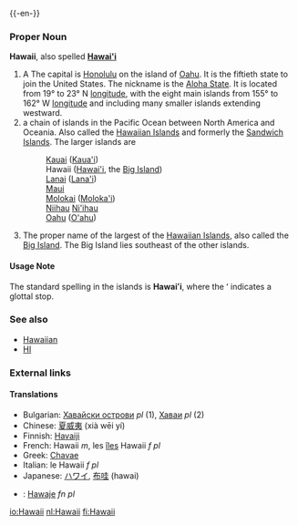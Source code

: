{{wikipedia}}
{{-en-}}

===Proper Noun===
'''Hawaii''', also spelled '''[[Hawai'i]]'''
#A {{USstate}}  The capital is [[Honolulu]] on the island of [[Oahu]].  It is the fiftieth state to join the United States.  The nickname is the [[Aloha State]].  It is located from 19° to 23° N [[longitude]], with the eight main islands from 155° to 162° W [[longitude]] and including many smaller islands extending westward.
# a chain of islands in the Pacific Ocean between North America and Oceania.  Also called the [[Hawaiian Islands]] and formerly the [[Sandwich Islands]].  The larger islands are
#:[[Kauai]] ([[Kaua'i]])
#:Hawaii ([[Hawai'i]], the [[Big Island]])
#:[[Lanai]] ([[Lana'i]])
#:[[Maui]]
#:[[Molokai]] ([[Moloka'i]])
#:[[Niihau]] [[Ni'ihau]]
#:[[Oahu]] ([[O'ahu]])
# The proper name of the largest of the [[Hawaiian Islands]], also called the [[Big Island]].  The Big Island lies southeast of the other islands.

====Usage Note====
The standard spelling in the islands is '''Hawaiʻi''', where the ʻ indicates a glottal stop.

===See also===
*[[Hawaiian]]
*[[HI]]
===External links===
{{pedialite}}

====Translations====
*Bulgarian: [[Хавайски острови]] ''pl'' (1), [[Хаваи]] ''pl'' (2)
*Chinese: [[夏威夷]] (xià wēi yí)
*Finnish: [[Havaiji]]
*French: Hawaii ''m'', les [[îles]] Hawaii ''f pl''
*Greek: [[Chavae]]
*Italian: le Hawaii ''f pl''
*Japanese: [[ハワイ]], [[布哇]] (hawai)
*{{pl}}: [[Hawaje]] ''fn pl''

[[io:Hawaii]]
[[nl:Hawaii]]
[[fi:Hawaii]]